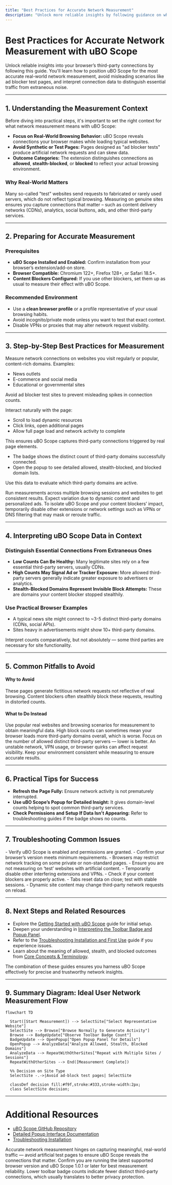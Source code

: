 ```yaml
---
title: "Best Practices for Accurate Network Measurement"
description: "Unlock more reliable insights by following guidance on what scenarios yield the most accurate data, avoiding pitfalls like ad blocker test pages, and learning how to interpret real-world measurements. Learn to distinguish between essential and extraneous connections, supported by practical browser examples."
---
```


# Best Practices for Accurate Network Measurement with uBO Scope

Unlock reliable insights into your browser’s third-party connections by following this guide. You'll learn how to position uBO Scope for the most accurate real-world network measurement, avoid misleading scenarios like ad blocker test pages, and interpret connection data to distinguish essential traffic from extraneous noise.

---

## 1. Understanding the Measurement Context

Before diving into practical steps, it's important to set the right context for what network measurement means with uBO Scope:

- **Focus on Real-World Browsing Behavior:** uBO Scope reveals connections your browser makes while loading typical websites.
- **Avoid Synthetic or Test Pages:** Pages designed as "ad blocker tests" produce artificial network requests and can skew data.
- **Outcome Categories:** The extension distinguishes connections as **allowed**, **stealth-blocked**, or **blocked** to reflect your actual browsing environment.

### Why Real-World Matters

Many so-called "test" websites send requests to fabricated or rarely used servers, which do not reflect typical browsing. Measuring on genuine sites ensures you capture connections that matter – such as content delivery networks (CDNs), analytics, social buttons, ads, and other third-party services.

---

## 2. Preparing for Accurate Measurement

### Prerequisites

- **uBO Scope Installed and Enabled:** Confirm installation from your browser’s extension/add-on store.
- **Browser Compatible:** Chromium 122+, Firefox 128+, or Safari 18.5+.
- **Content Blockers Configured:** If you use other blockers, set them up as usual to measure their effect with uBO Scope.

### Recommended Environment

- Use a **clean browser profile** or a profile representative of your usual browsing habits.
- Avoid incognito/private mode unless you want to test that exact context.
- Disable VPNs or proxies that may alter network request visibility.

---

## 3. Step-by-Step Best Practices for Measurement

<Steps>
<Step title="Choose Representative Websites">
Measure network connections on websites you visit regularly or popular, content-rich domains. Examples:

- News outlets
- E-commerce and social media
- Educational or governmental sites

Avoid ad blocker test sites to prevent misleading spikes in connection counts.
</Step>

<Step title="Generate Meaningful Network Activity">
Interact naturally with the page:

- Scroll to load dynamic resources
- Click links, open additional pages
- Allow full page load and network activity to complete

This ensures uBO Scope captures third-party connections triggered by real page elements.
</Step>

<Step title="Observe the Toolbar Badge and Popup Panel">

- The badge shows the distinct count of third-party domains successfully connected.
- Open the popup to see detailed allowed, stealth-blocked, and blocked domain lists.

Use this data to evaluate which third-party domains are active.
</Step>

<Step title="Repeat for Multiple Sites and Sessions">
Run measurements across multiple browsing sessions and websites to get consistent results. Expect variation due to dynamic content and personalized ads.
</Step>

<Step title="Avoid Bias by Disabling Other Network Interferers Temporarily (Optional)">
To isolate uBO Scope and your content blockers’ impact, temporarily disable other extensions or network settings such as VPNs or DNS filtering that may mask or reroute traffic.
</Step>
</Steps>

---

## 4. Interpreting uBO Scope Data in Context

### Distinguish Essential Connections From Extraneous Ones

- **Low Counts Can Be Healthy:** Many legitimate sites rely on a few essential third-party servers, usually CDNs.
- **High Counts May Signal Ad or Tracker Exposure:** More allowed third-party servers generally indicate greater exposure to advertisers or analytics.
- **Stealth-Blocked Domains Represent Invisible Block Attempts:** These are domains your content blocker stopped stealthily.

### Use Practical Browser Examples

- A typical news site might connect to ~3-5 distinct third-party domains (CDNs, social APIs).
- Sites heavy in advertisements might show 10+ third-party domains.

Interpret counts comparatively, but not absolutely — some third parties are necessary for site functionality.

---

## 5. Common Pitfalls to Avoid

<AccordionGroup title="Common Pitfalls and How to Avoid Them">
<Accordion title="Relying on Ad Blocker Test Pages">
<h4>Why to Avoid</h4>
These pages generate fictitious network requests not reflective of real browsing. Content blockers often stealthily block these requests, resulting in distorted counts.

<h4>What to Do Instead</h4>
Use popular real websites and browsing scenarios for measurement to obtain meaningful data.
</Accordion>

<Accordion title="Assuming High Block Counts Means Better Blocking">
High block counts can sometimes mean your browser loads more third-party domains overall, which is worse. Focus on the number of allowed distinct third-party servers — lower is better.
</Accordion>

<Accordion title="Ignoring Browser and Network Environment Variations">
An unstable network, VPN usage, or browser quirks can affect request visibility. Keep your environment consistent while measuring to ensure accurate results.
</Accordion>
</AccordionGroup>

---

## 6. Practical Tips for Success

- **Refresh the Page Fully:** Ensure network activity is not prematurely interrupted.
- **Use uBO Scope’s Popup for Detailed Insight:** It gives domain-level counts helping to spot common third-party services.
- **Check Permissions and Setup If Data Isn't Appearing:** Refer to troubleshooting guides if the badge shows no counts.

---

## 7. Troubleshooting Common Issues

<AccordionGroup title="Troubleshooting Measurement Accuracy">
<Accordion title="No Network Activity Showing in Badge or Popup">
- Verify uBO Scope is enabled and permissions are granted.
- Confirm your browser’s version meets minimum requirements.
- Browsers may restrict network tracking on some private or non-standard pages.
</Accordion>

<Accordion title="Unexpectedly High Number of Third-Party Domains">
- Ensure you are not measuring on ‘test’ websites with artificial content.
- Temporarily disable other interfering extensions and VPNs.
- Check if your content blockers are properly active.
</Accordion>

<Accordion title="Inconsistent Badge Counts Across Reloads">
- Tabs reset data on close; test with stable sessions.
- Dynamic site content may change third-party network requests on reload.
</Accordion>
</AccordionGroup>

---

## 8. Next Steps and Related Resources

- Explore the [Getting Started with uBO Scope](https://github.com/gorhill/uBO-Scope/guides/core-workflows/getting-started) guide for initial setup.
- Deepen your understanding in [Interpreting the Toolbar Badge and Popup Panel](https://github.com/gorhill/uBO-Scope/guides/core-workflows/interpreting-badge-and-popup).
- Refer to the [Troubleshooting Installation and First Use](https://github.com/gorhill/uBO-Scope/getting-started/troubleshooting/troubleshooting-installation) guide if you experience issues.
- Learn about the meaning of allowed, stealth, and blocked outcomes from [Core Concepts & Terminology](https://github.com/gorhill/uBO-Scope/overview/getting-started/core-concepts).

The combination of these guides ensures you harness uBO Scope effectively for precise and trustworthy network insights.

---

## 9. Summary Diagram: Ideal User Network Measurement Flow

```mermaid
flowchart TD

  Start([Start Measurement]) --> SelectSite["Select Representative Website"]
  SelectSite --> Browse["Browse Normally to Generate Activity"]
  Browse --> BadgeUpdate["Observe Toolbar Badge Count"]
  BadgeUpdate --> OpenPopup["Open Popup Panel for Details"]
  OpenPopup --> AnalyzeData["Analyze Allowed, Stealth, Blocked Domains"]
  AnalyzeData --> RepeatWithOtherSites["Repeat with Multiple Sites / Sessions"]
  RepeatWithOtherSites --> End([Measurement Complete])

  %% Decision on Site Type
  SelectSite -.->|Avoid ad-block test pages| SelectSite

  classDef decision fill:#f9f,stroke:#333,stroke-width:2px;
  class SelectSite decision;
```

---

# Additional Resources

- [uBO Scope GitHub Repository](https://github.com/gorhill/uBO-Scope)
- [Detailed Popup Interface Documentation](https://github.com/gorhill/uBO-Scope/blob/main/popup.html)
- [Troubleshooting Installation](https://github.com/gorhill/uBO-Scope/getting-started/troubleshooting/troubleshooting-installation)


<Tip>
Accurate network measurement hinges on capturing meaningful, real-world traffic — avoid artificial test pages to ensure uBO Scope reveals the connections that matter.
</Tip>

<Check>
Confirm you are running the latest supported browser version and uBO Scope 1.0.1 or later for best measurement reliability.
</Check>

<Note>
Lower toolbar badge counts indicate fewer distinct third-party connections, which usually translates to better privacy protection.
</Note>

